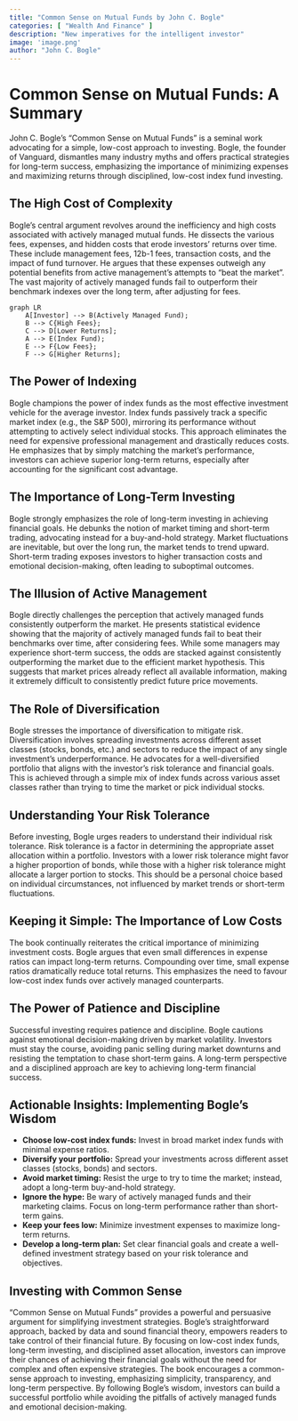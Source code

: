 ```yaml
---
title: "Common Sense on Mutual Funds by John C. Bogle"
categories: [ "Wealth And Finance" ]
description: "New imperatives for the intelligent investor"
image: 'image.png'
author: "John C. Bogle"
---
```

# Common Sense on Mutual Funds: A Summary

John C. Bogle's "Common Sense on Mutual Funds" is a seminal work advocating for a simple, low-cost approach to investing.  Bogle, the founder of Vanguard, dismantles many industry myths and offers practical strategies for long-term success, emphasizing the importance of minimizing expenses and maximizing returns through disciplined, low-cost index fund investing.

## The High Cost of Complexity

Bogle's central argument revolves around the inefficiency and high costs associated with actively managed mutual funds. He dissects the various fees, expenses, and hidden costs that erode investors' returns over time. These include management fees, 12b-1 fees, transaction costs, and the impact of fund turnover. He argues that these expenses outweigh any potential benefits from active management's attempts to "beat the market". The vast majority of actively managed funds fail to outperform their benchmark indexes over the long term, after adjusting for fees.

```mermaid
graph LR
    A[Investor] --> B(Actively Managed Fund);
    B --> C{High Fees};
    C --> D[Lower Returns];
    A --> E(Index Fund);
    E --> F{Low Fees};
    F --> G[Higher Returns];
```

## The Power of Indexing

Bogle champions the power of index funds as the most effective investment vehicle for the average investor.  Index funds passively track a specific market index (e.g., the S&P 500), mirroring its performance without attempting to actively select individual stocks. This approach eliminates the need for expensive professional management and drastically reduces costs. He emphasizes that by simply matching the market's performance, investors can achieve superior long-term returns, especially after accounting for the significant cost advantage.

##  The Importance of Long-Term Investing

Bogle strongly emphasizes the role of long-term investing in achieving financial goals. He debunks the notion of market timing and short-term trading, advocating instead for a buy-and-hold strategy. Market fluctuations are inevitable, but over the long run, the market tends to trend upward. Short-term trading exposes investors to higher transaction costs and emotional decision-making, often leading to suboptimal outcomes.

## The Illusion of Active Management

Bogle directly challenges the perception that actively managed funds consistently outperform the market. He presents statistical evidence showing that the majority of actively managed funds fail to beat their benchmarks over time,  after considering fees. While some managers may experience short-term success, the odds are stacked against consistently outperforming the market due to the efficient market hypothesis. This suggests that market prices already reflect all available information, making it extremely difficult to consistently predict future price movements.

## The Role of Diversification

Bogle stresses the importance of diversification to mitigate risk. Diversification involves spreading investments across different asset classes (stocks, bonds, etc.) and sectors to reduce the impact of any single investment's underperformance.  He advocates for a well-diversified portfolio that aligns with the investor's risk tolerance and financial goals. This is achieved through a simple mix of index funds across various asset classes rather than trying to time the market or pick individual stocks.

## Understanding Your Risk Tolerance

Before investing, Bogle urges readers to understand their individual risk tolerance. Risk tolerance is a factor in determining the appropriate asset allocation within a portfolio. Investors with a lower risk tolerance might favor a higher proportion of bonds, while those with a higher risk tolerance might allocate a larger portion to stocks. This should be a personal choice based on individual circumstances, not influenced by market trends or short-term fluctuations.

##  Keeping it Simple: The Importance of Low Costs

The book continually reiterates the critical importance of minimizing investment costs. Bogle argues that even small differences in expense ratios can impact long-term returns. Compounding over time, small expense ratios dramatically reduce total returns. This emphasizes the need to favour low-cost index funds over actively managed counterparts.

##  The Power of Patience and Discipline

Successful investing requires patience and discipline. Bogle cautions against emotional decision-making driven by market volatility. Investors must stay the course, avoiding panic selling during market downturns and resisting the temptation to chase short-term gains.  A long-term perspective and a disciplined approach are key to achieving long-term financial success.

##  Actionable Insights: Implementing Bogle's Wisdom

* **Choose low-cost index funds:** Invest in broad market index funds with minimal expense ratios.
* **Diversify your portfolio:** Spread your investments across different asset classes (stocks, bonds) and sectors.
* **Avoid market timing:**  Resist the urge to try to time the market; instead, adopt a long-term buy-and-hold strategy.
* **Ignore the hype:** Be wary of actively managed funds and their marketing claims.  Focus on long-term performance rather than short-term gains.
* **Keep your fees low:** Minimize investment expenses to maximize long-term returns.
* **Develop a long-term plan:** Set clear financial goals and create a well-defined investment strategy based on your risk tolerance and objectives.


##  Investing with Common Sense

"Common Sense on Mutual Funds" provides a powerful and persuasive argument for simplifying investment strategies. Bogle's straightforward approach, backed by data and sound financial theory, empowers readers to take control of their financial future. By focusing on low-cost index funds, long-term investing, and disciplined asset allocation, investors can improve their chances of achieving their financial goals without the need for complex and often expensive strategies. The book encourages a common-sense approach to investing, emphasizing simplicity, transparency, and long-term perspective. By following Bogle's wisdom, investors can build a successful portfolio while avoiding the pitfalls of actively managed funds and emotional decision-making.


